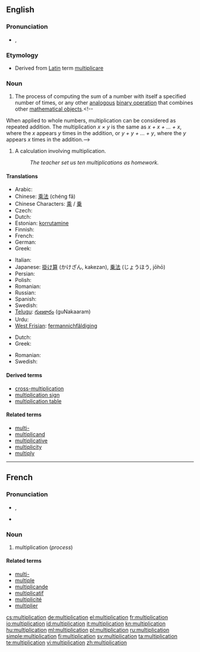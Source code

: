 ==English==
{{wikipedia}}
===Pronunciation===
* {{IPA|/ˌmʌltəplɪˈkeɪʃən/}}, {{SAMPA|/%mVlt@plI"keIS@n/}}
*: {{rhymes|eɪʃən}}

===Etymology===
*Derived from [[Latin]] term [[multiplicare]]

===Noun===
{{en-noun|s|-}}

# {{context|uncountable|arithmetic|mathematics}} The process of computing the sum of a number with itself a specified number of times, or any other [[analogous]] [[binary operation]] that combines other [[mathematical object]]s.<!--
When applied to whole numbers, multiplication can be considered as repeated addition.  The multiplication  ''x &times; y''  is the same as  ''x + x + ... + x'',  where the  ''x''  appears  ''y'' times in the addition, or  ''y + y + ... + y'',  where the  ''y''  appears  ''x''  times in the addition.-->
# {{context|countable|arithmetic}} A calculation involving multiplication.
#: ''The teacher set us ten multiplications as homework.''

====Translations====
{{trans-top|process}}
* Arabic: {{t-|ar|ضرب}}
* Chinese: [[乘法]] (chéng fǎ)
* Chinese Characters: [[乘]] / [[乗]]
* Czech: {{t-|cs|násobení|n}}
* Dutch: {{t-|nl|vermenigvuldigen|n}}
* Estonian: [[korrutamine]]
* Finnish: {{t+|fi|kertolasku}}
* French: {{t+|fr|multiplication|f}}
* German: {{t+|de|Multiplikation|f}}
* Greek: {{t+|el|πολλαπλασιασμός|m|tr=pollaplasiasmós}}
{{trans-mid}}
* Italian: {{t+|it|moltiplicazione|f}}
* Japanese: [[掛け算]] (かけざん, kakezan), [[乗法]] (じょうほう, jōhō)
* Persian: {{t+|fa|ضرب|xs=Persian}}
* Polish: {{t+|pl|mnożenie|n}}
* Romanian: {{t|ro|multiplicare|f}}
* Russian: {{t+|ru|умножение|n|tr=umnožénije}}
* Spanish: {{t+|es|multiplicación|f}}
* Swedish: {{t+|sv|multiplikation|c}}
* [[Telugu]]: [[గుణకారం]] (guNakaaram)
* Urdu: {{t-|ur|ضرب|xs=Urdu}}
* [[West Frisian]]: [[fermannichfâldiging]]
{{trans-bottom}}

{{trans-top|calculation}}
* Dutch: {{t|nl|vermenigvuldiging|f}}
* Greek: {{t+|el|πολλαπλασιασμός|m|tr=pollaplasiasmós}}
{{trans-mid}}
* Romanian: {{t|ro|înmulțire|f}}
* Swedish: {{t+|sv|multiplikation|c}}
{{trans-bottom}}

====Derived terms====
* [[cross-multiplication]]
* [[multiplication sign]]
* [[multiplication table]]

====Related terms====
* [[multi-]]
* [[multiplicand]]
* [[multiplicative]]
* [[multiplicity]]
* [[multiply]]

----

==French==

===Pronunciation===
* {{IPA|lang=fr|/myl.ti.pli.ka.sjɔ̃/}}, {{SAMPA|/myl.ti.pli.ka.sjO~/}}
* {{audio|Fr-multiplication-fr FR-Paris.ogg|Audio (Paris)}}

===Noun===
{{fr-noun|f}}

# multiplication (''process'')

====Related terms====
* [[multi-#French|multi-]]
* [[multiple]]
* [[multiplicande]]
* [[multiplicatif]]
* [[multiplicité]]
* [[multiplier]]

[[cs:multiplication]]
[[de:multiplication]]
[[el:multiplication]]
[[fr:multiplication]]
[[io:multiplication]]
[[id:multiplication]]
[[it:multiplication]]
[[kn:multiplication]]
[[hu:multiplication]]
[[ml:multiplication]]
[[pl:multiplication]]
[[ru:multiplication]]
[[simple:multiplication]]
[[fi:multiplication]]
[[sv:multiplication]]
[[ta:multiplication]]
[[te:multiplication]]
[[vi:multiplication]]
[[zh:multiplication]]